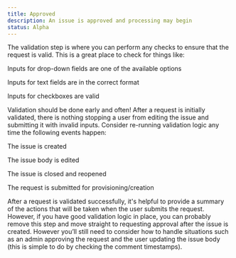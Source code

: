 ```yaml
---
title: Approved
description: An issue is approved and processing may begin
status: Alpha
---
```



The validation step is where you can perform any checks to ensure that the
request is valid. This is a great place to check for things like:

Inputs for drop-down fields are one of the available options

Inputs for text fields are in the correct format

Inputs for checkboxes are valid

Validation should be done early and often! After a request is initially
validated, there is nothing stopping a user from editing the issue and
submitting it with invalid inputs. Consider re-running validation logic any time
the following events happen:

The issue is created

The issue body is edited

The issue is closed and reopened

The request is submitted for provisioning/creation

After a request is validated successfully, it's helpful to provide a summary of
the actions that will be taken when the user submits the request. However, if
you have good validation logic in place, you can probably remove this step and
move straight to requesting approval after the issue is created. However you’ll
still need to consider how to handle situations such as an admin approving the
request and the user updating the issue body (this is simple to do by checking
the comment timestamps).
